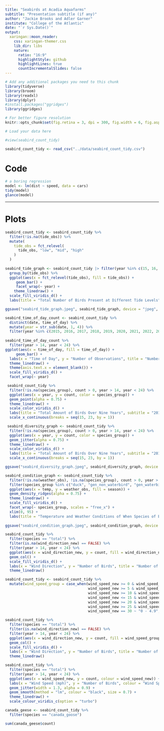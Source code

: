 ```yaml
---
title: "Seabirds at Acadia Aquafarms"
subtitle: "Presentation subtitle (if any)"
author: "Jackie Brooks and Adler Garner"
institute: "College of the Atlantic"
date: "`r Sys.Date()`"
output:
  xaringan::moon_reader:
    css: xaringan-themer.css
    lib_dir: libs
    nature:
      ratio: "16:9"
      highlightStyle: github
      highlightLines: true
      countIncrementalSlides: false
---
```


```r
# Add any additional packages you need to this chunk
library(tidyverse)
library(broom)
library(readxl)
library(dplyr)
#install.packages("ggridges")
library(ggridges)
```

```r
# For better figure resolution
knitr::opts_chunk$set(fig.retina = 3, dpi = 300, fig.width = 6, fig.asp = 0.618, out.width = "80%")
```

```r
# Load your data here

#view(seabird_count_tidy)

```

```r
seabird_count_tidy <- read_csv("../data/seabird_count_tidy.csv")
```

# Code

```r
# a boring regression
model <- lm(dist ~ speed, data = cars)
tidy(model)
glance(model)
```

---

# Plots

```r


seabird_count_tidy <- seabird_count_tidy %>%
  filter(!is.na(tide_obs)) %>% 
  mutate(
    tide_obs = fct_relevel(
      tide_obs, "low", "mid", "high"
    )
  )  
  
seabird_tide_graph <- seabird_count_tidy |> filter(year %in% c(15, 16, 17, 18, 19, 20, 21, 22, 23)) %>% 
  group_by(tide_obs) %>% 
  ggplot(aes(x = fct_relevel(tide_obs), fill = tide_obs)) + 
     geom_bar() + 
     facet_wrap(~ year) +
    theme_linedraw() +
  scale_fill_viridis_d() + 
  labs(title = "Total Number of Birds Present at Different Tide Levels", subtitle = "Seperated by Year Over Nine Years 2015-2023", x = "Tide Observation", y = "Number of Birds")

ggsave("seabird_tide_graph.jpeg", seabird_tide_graph, device = "jpeg", width = 10, height = 8)

```


```r
seabird_time_of_day_count <- seabird_count_tidy %>% 
  distinct(date, time_of_day) %>% 
  mutate(year = str_sub(date, 1, 4)) %>% 
  filter(year %in% c(2015, 2016, 2017, 2018, 2019, 2020, 2021, 2022, 2023)) 
  
seabird_time_of_day_count %>%
  filter(year > 14, year < 24) %>%
ggplot(aes(x = time_of_day, fill = time_of_day)) + 
     geom_bar() + 
  labs(x = "Time of Day", y = "Number of Observations", title = "Number of Observations Done at Different Times of the Day", subtitle = "2015 - 2023", fill = "Time of Day") +
  theme_linedraw() +
  theme(axis.text.x = element_blank()) +
  scale_fill_viridis_d() +
  facet_wrap(~ year)
```



```r
 seabird_count_tidy %>% 
  filter(!is.na(species_group), count > 0, year > 14, year < 24) %>% 
  ggplot(aes(x = year, y = count, color = species_group)) +
  geom_point(alpha = 0.75) +
  theme_linedraw() +
  scale_color_viridis_d() + 
  labs(title = "Total Amount of Birds Over Nine Years", subtitle = "2015-2023", x = "Year", y = "Total Number of Individual", color = "Species Group") +
  scale_x_continuous(breaks = seq(15, 23, by = 1))
```

```r
 seabird_diversity_graph <- seabird_count_tidy %>%
  filter(!is.na(species_group), count > 0, year > 14, year < 24) %>% 
  ggplot(aes(x = year, y = count, color = species_group)) +
  geom_jitter(alpha = 0.75) +
  theme_linedraw() +
  scale_color_viridis_d() + 
  labs(title = "Total Amount of Birds Over Nine Years", subtitle = "2015-2023", x = "Year", y = "Total Number of Individual", color = "Species Group") +
  scale_x_continuous(breaks = seq(15, 23, by = 1))

ggsave("seabird_diversity_graph.jpeg", seabird_diversity_graph, device = "jpeg", width = 10, height = 8)
```

```r
seabird_condition_graph <- seabird_count_tidy %>% 
  filter(!is.na(weather_obs), !is.na(species_group), count > 0, year > 14, year < 24) %>%
  filter(species_group %in% c("duck", "gen_non_waterbird", "gen_waterbird", "grebe", "gull", "loon", "shorebird")) %>%
  ggplot(aes(x = temp, y = weather_obs, fill = season)) +
  geom_density_ridges(alpha = 0.75) +
  theme_linedraw() +
  scale_fill_viridis_d() +
  facet_wrap(~ species_group, scales = "free_x") +
  xlim(0, 95) +
  labs(title = "Temperature and Weather Conditions of When Species of Birds are Spotted", subtitle = "2015-2023", x = "Temperature", y = "Weather Condition", color = "Season") 
 
ggsave("seabird_condition_graph.jpeg", seabird_condition_graph, device = "jpeg", width = 10, height = 8) 
```

```r

seabird_count_tidy %>%
  filter(species == "total") %>%
  filter(is.na(wind_direction_new) == FALSE) %>% 
  filter(year > 14, year < 24) %>%
  ggplot(aes(x = wind_direction_new, y = count, fill = wind_direction_new)) + 
  geom_col() +
  scale_fill_viridis_d() +
  labs(x = "Wind Direction", y = "Number of Birds", title = "Number of Birds per Day by Wind Direction", fill = "Wind Direction", subtitle = "2015 - 2023") +
  theme_linedraw()

```

```r

seabird_count_tidy <- seabird_count_tidy %>%
  mutate(wind_speed_group = case_when(wind_speed_new >= 0 & wind_speed_new <= 4.9 ~ "0 - 4.9",
                                      wind_speed_new >= 5 & wind_speed_new <= 9.9 ~ "5 - 9.9",
                                      wind_speed_new >= 10 & wind_speed_new <= 14.9 ~ "10 - 14.9",
                                      wind_speed_new <= 15 & wind_speed_new <= 19.9 ~ "15 - 19.9",
                                      wind_speed_new >= 20 & wind_speed_new <= 24.9 ~ "20 - 24.9",
                                      wind_speed_new >= 25 & wind_speed_new <= 29.9 ~ "25 - 29.9",
                                      wind_speed_new == 30 ~ "0 - 4.9",))

seabird_count_tidy %>%
  filter(species == "total") %>%
  filter(is.na(wind_direction_new) == FALSE) %>% 
  filter(year > 14, year < 24) %>%
  ggplot(aes(x = wind_direction_new, y = count, fill = wind_speed_group)) + 
  geom_col() +
  scale_fill_viridis_d() +
  labs(x = "Wind Direction", y = "Number of Birds", title = "Number of Birds per Day by Wind Direction", fill = "Wind Speed (mph)", subtitle = "2015 - 2023") +
  theme_linedraw()

```

```r

seabird_count_tidy %>%
  filter(species == "total") %>%
  filter(year > 14, year < 24) %>%
  ggplot(aes(x = wind_speed_new, y = count, colour = wind_speed_new)) +
  labs(x = "Wind Speed (mph)", y = "Number of Birds", colour = "Wind Speed (mph)", title = "Number of Birds per Day by Wind Speed", subtitle = "2015 - 2023") +  
  geom_jitter(width = 1.3, alpha = 0.9) +
  geom_smooth(method = "lm", colour = "black", size = 0.7) +
  theme_linedraw() +
  scale_colour_viridis_c(option = "turbo")

```

```r
canada_geese <- seabird_count_tidy %>% 
  filter(species == "canada_goose")

sum(canada_geese$count)
```


